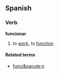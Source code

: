 ==Spanish==
===Verb===
'''funcionar'''

# to [[work]], to [[function]]

====Related terms====
*[[funci&oacute;n]]